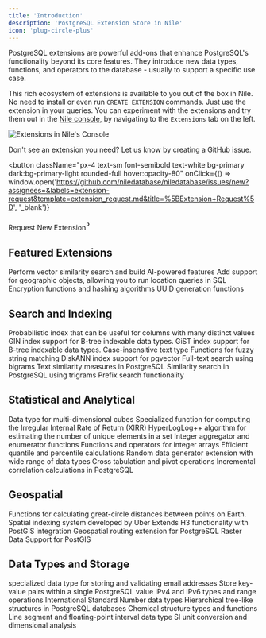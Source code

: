 ```yaml
---
title: 'Introduction'
description: 'PostgreSQL Extension Store in Nile'
icon: 'plug-circle-plus'
---
```


PostgreSQL extensions are powerful add-ons that enhance PostgreSQL's functionality beyond its core features. They introduce new data types, functions, and operators to the database - usually to support a specific use case.

This rich ecosystem of extensions is available to you out of the box in Nile. No need to install or even run `CREATE EXTENSION` commands. Just use the extension in your queries. 
You can experiment with the extensions and try them out in the [Nile console](https://console.thenile.dev), by navigating to 
the `Extensions` tab on the left.

![Extensions in Nile's Console](/images/extensions_in_console.png)

Don't see an extension you need? Let us know by creating a GitHub issue.

<button
  className="px-4 text-sm font-semibold text-white bg-primary dark:bg-primary-light rounded-full hover:opacity-80"
  onClick={() => window.open('https://github.com/niledatabase/niledatabase/issues/new?assignees=&labels=extension-request&template=extension_request.md&title=%5BExtension+Request%5D', '_blank')}
>
<div className="flex items-center justify-between">
  Request New Extension
  <svg width="3" height="24" viewBox="0 -9 3 24" class="h-5 rotate-0 overflow-visible text-white/90 ml-2">
    <path d="M0 0L3 3L0 6" fill="none" stroke="currentColor" stroke-width="1.5" stroke-linecap="round"></path>
  </svg>
</div>

  </button>

## Featured Extensions

<CardGroup>
  <Card title="Pgvector" href="./vector" icon="vector-square">
    Perform vector similarity search and build AI-powered features
  </Card>
  <Card title="PostGIS" href="./postgis" icon="earth-americas">
    Add support for geographic objects, allowing you to run location queries in SQL
  </Card>
  <Card title='Pgcrypto' href='./pgcrypto' icon='lock'>
    Encryption functions and hashing algorithms
  </Card>
  <Card title='Uuid-ossp' href='./uuid-ossp' icon='fingerprint'>
    UUID generation functions
  </Card>
</CardGroup>

## Search and Indexing

<CardGroup cols={3}>
  <Card title="Bloom" href="./bloom" icon="filter">
    Probabilistic index that can be useful for columns with many distinct values
  </Card>
  <Card title="Btree_Gin" href="./btree_gin" icon="martini-glass-citrus">
    GIN index support for B-tree indexable data types.
  </Card>
  <Card title="Btree_Gist" href="./btree_gist" icon="tree">
    GiST index support for B-tree indexable data types.
  </Card>
  <Card title="Citext" href="./citext" icon="font-case">
    Case-insensitive text type
  </Card>
    <Card title="Fuzzystrmatch" href="./fuzzystrmatch" icon="puzzle-piece">
    Functions for fuzzy string matching
  </Card>
  <Card title='Pgvectorscale' href='./pgvectorscale' icon='vector-square'>
    DiskANN index support for pgvector
  </Card>
  <Card title='Pg_bigm' href='./pg_bigm' icon='magnifying-glass'>
    Full-text search using bigrams
  </Card>
  <Card title='Pg_similarity' href='./pg_similarity' icon='wave-sine'>
    Text similarity measures in PostgreSQL
  </Card>
  <Card title='Pg_trgm' href='./pg_trgm' icon='triangle'>
    Similarity search in PostgreSQL using trigrams
  </Card>
   <Card title='Prefix' href='./prefix' icon='phone'>
    Prefix search functionality
  </Card>
</CardGroup>

## Statistical and Analytical

<CardGroup cols={3}>
  <Card title="Cube" href="./cube" icon="cube">
    Data type for multi-dimensional cubes
  </Card>
  <Card title="Financial" href="./financial" icon="coins">
    Specialized function for computing the Irregular Internal Rate of Return (XIRR)
  </Card>
  <Card title="Hll" href="./hll" icon="cabin">
    HyperLogLog++ algorithm for estimating the number of unique elements in a set
  </Card>
  <Card title="Intagg" href="./intagg" icon="hashtag">
    Integer aggregator and enumerator functions
  </Card>
  <Card title="Intarray" href="./intarray" icon="brackets-curly">
    Functions and operators for integer arrays
  </Card>
  <Card title='Quantile' href='./quantile' icon='chart-line'>
    Efficient quantile and percentile calculations
  </Card>
  <Card title='Random' href='./random' icon='dice'>
    Random data generator extension with wide range of data types
  </Card>
  <Card title='Tablefunc' href='./tablefunc' icon='table'>
    Cross tabulation and pivot operations
  </Card>
    <Card title='Xicor' href='./xicor' icon='maximize'>
    Incremental correlation calculations in PostgreSQL
  </Card>
</CardGroup>

## Geospatial

<CardGroup cols={3}>
  <Card title="Earthdistance" href="./earthdistance" icon="globe">
    Functions for calculating great-circle distances between points on Earth.
  </Card>
  <Card title="H3" href="./h3" icon="hexagon">
    Spatial indexing system developed by Uber
  </Card>
  <Card title="H3_PostGIS" href="./h3_postgis" icon="hexagon-image">
    Extends H3 functionality with PostGIS integration
  </Card>
  <Card title="Pgrouting" href="./pgrouting" icon="route">
    Geospatial routing extension for PostgreSQL
  </Card>
  <Card title='Postgis_raster' href='./postgis_raster' icon='table-cells'>
    Raster Data Support for PostGIS
  </Card>
</CardGroup>

## Data Types and Storage

<CardGroup cols={3}>
  <Card title="Emailaddr" href="./emailaddr" icon="envelope">
    specialized data type for storing and validating email addresses
  </Card>
  <Card title="Hstore" href="./hstore" icon="key">
    Store key-value pairs within a single PostgreSQL value
  </Card>
  <Card title="Ip4r" href="./ip4r" icon="network-wired">
    IPv4 and IPv6 types and range operations
  </Card>
  <Card title="Isn" href="./isn" icon="barcode">
    International Standard Number data types
  </Card>
  <Card title="Ltree" href="./ltree" icon="folder-tree">
    Hierarchical tree-like structures in PostgreSQL databases
  </Card>
  <Card title='Rdkit' href='./rdkit' icon='flask'>
    Chemical structure types and functions
  </Card>
  <Card title='Seg' href='./seg' icon='ruler'>
    Line segment and floating-point interval data type
  </Card>
  <Card title='Unit' href='./unit' icon='ruler-combined'>
    SI unit conversion and dimensional analysis
  </Card>
</CardGroup>
